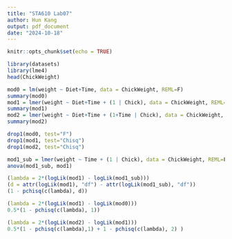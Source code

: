 ```yaml
---
title: "STA610 Lab07"
author: Hun Kang
output: pdf_document
date: "2024-10-18"
---
```


```r
knitr::opts_chunk$set(echo = TRUE)
```

\begin{itemize}
\item Write down your answers in any blank sheet and submit your work in paper during the lab.
\item Your work will not be graded. As long as you submit, you will get a full credit. 
\item For those who missed the lab today, you can submit it via email to me for half credit.
\end{itemize}


```r
library(datasets)
library(lme4)
head(ChickWeight)
```

\begin{quote}
  \textbf{Q1: Write and fit the model to test the effect of `Diet` on the response `weight` after accounting for `Time`. How would you reflect group variation in the model?}
\end{quote}

\begin{quote}
  \textbf{Q2: Test the effect of `Diet` on each of three model you fitted in Q1. Get the log likelihood yourself and verify the number matches the result of `anova` and `drop1`.}
\end{quote}

\begin{quote}
  \textbf{Q3: Using the three nested models in Q1, test the random intercept and slope. What is the null distribution?}
\end{quote}




```r
mod0 = lm(weight ~ Diet+Time, data = ChickWeight, REML=F)
summary(mod0)
mod1 = lmer(weight ~ Diet+Time + (1 | Chick), data = ChickWeight, REML=F)
summary(mod1)
mod2 = lmer(weight ~ Diet+Time + (1+Time | Chick), data = ChickWeight, REML=F)
summary(mod2)
```
```r
drop1(mod0, test="F")
drop1(mod1, test="Chisq")
drop1(mod2, test="Chisq")
```

```r
mod1_sub = lmer(weight ~ Time + (1 | Chick), data = ChickWeight, REML=F)
anova(mod1_sub, mod1)

(lambda = 2*(logLik(mod1) - logLik(mod1_sub)))
(d = attr(logLik(mod1), "df") - attr(logLik(mod1_sub), "df"))
(1 - pchisq(c(lambda), d))
```



```r
(lambda = 2*(logLik(mod1) - logLik(mod0)))
0.5*(1 - pchisq(c(lambda), 1))
```

```r
(lambda = 2*(logLik(mod2) - logLik(mod1)))
0.5*(1 - pchisq(c(lambda),1) + 1 - pchisq(c(lambda), 2) )
```



